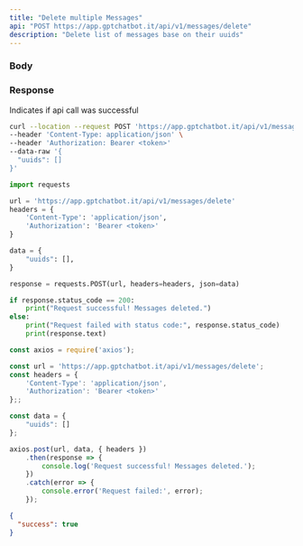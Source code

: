 ```yaml
---
title: "Delete multiple Messages"
api: "POST https://app.gptchatbot.it/api/v1/messages/delete"
description: "Delete list of messages base on their uuids"
---
```


### Body

<ParamField body="uuids" type="string[]" required/>

### Response

<ResponseField name="success" type="boolean">
  Indicates if api call was successful
</ResponseField>


<RequestExample>

```bash Curl
curl --location --request POST 'https://app.gptchatbot.it/api/v1/messages/delete' \
--header 'Content-Type: application/json' \
--header 'Authorization: Bearer <token>'
--data-raw '{
  "uuids": []
}'
```

```py Python
import requests

url = 'https://app.gptchatbot.it/api/v1/messages/delete'
headers = {
    'Content-Type': 'application/json',
    'Authorization': 'Bearer <token>'
}

data = {
    "uuids": [],
}

response = requests.POST(url, headers=headers, json=data)

if response.status_code == 200:
    print("Request successful! Messages deleted.")
else:
    print("Request failed with status code:", response.status_code)
    print(response.text)
```

```ts JavaScript
const axios = require('axios');

const url = 'https://app.gptchatbot.it/api/v1/messages/delete';
const headers = {
    'Content-Type': 'application/json',
    'Authorization': 'Bearer <token>'
};;

const data = {
    "uuids": []
};

axios.post(url, data, { headers })
    .then(response => {
        console.log('Request successful! Messages deleted.');
    })
    .catch(error => {
        console.error('Request failed:', error);
    });
```

</RequestExample>

<ResponseExample>

```json Response
{
  "success": true
}

```

</ResponseExample>
